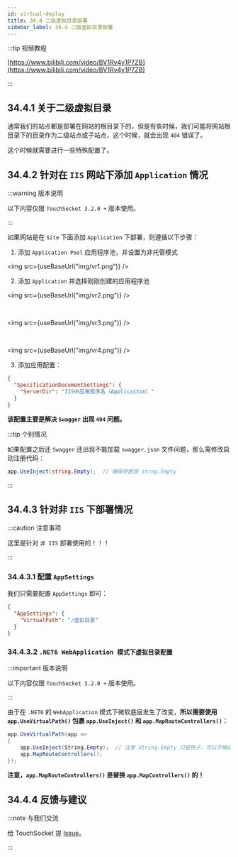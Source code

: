 ```yaml
---
id: virtual-deploy
title: 34.4 二级虚拟目录部署
sidebar_label: 34.4 二级虚拟目录部署
---
```



:::tip 视频教程

[https://www.bilibili.com/video/BV1Rv4y1P7ZB](https://www.bilibili.com/video/BV1Rv4y1P7ZB)

:::

## 34.4.1 关于二级虚拟目录

通常我们的站点都是部署在网站的根目录下的，但是有些时候，我们可能将网站根目录下的目录作为二级站点或子站点，这个时候，就会出现 `404` 错误了。

这个时候就需要进行一些特殊配置了。

## 34.4.2 针对在 `IIS` 网站下添加 `Application` 情况

:::warning 版本说明

以下内容仅限 `TouchSocket 3.2.0 +` 版本使用。

:::

如果网站是在 `Site` 下面添加 `Application` 下部署，则遵循以下步骤：

1. 添加 `Application Pool` 应用程序池，并设置为非托管模式

<img src={useBaseUrl("img/vr1.png")} />

2. 添加 `Application` 并选择刚刚创建的应用程序池

<img src={useBaseUrl("img/vr2.png")} />

<br />

<img src={useBaseUrl("img/vr3.png")} />

<br />

<img src={useBaseUrl("img/vr4.png")} />

3. 添加应用配置：

```json showLineNumbers  {2,3}
{
  "SpecificationDocumentSettings": {
    "ServerDir": "IIS中应用程序名（Applicaiton）"
  }
}
```

**该配置主要是解决 `Swagger` 出现 `404` 问题。**

:::tip 个别情况

如果配置之后还 `Swagger` 还出现不能加载 `swagger.json` 文件问题，那么需修改启动注册代码：

```cs showLineNumbers
app.UseInject(string.Empty);  // 确保参数是 strng.Empty
```

:::

## 34.4.3 针对非 `IIS` 下部署情况

:::caution 注意事项

这里是针对 `非 IIS` 部署使用的！！！

:::

### 34.4.3.1 配置 `AppSettings`

我们只需要配置 `AppSettings` 即可：

```json showLineNumbers  {2,3}
{
  "AppSettings": {
    "VirtualPath": "/虚拟目录"
  }
}
```

### 34.4.3.2 `.NET6 WebApplication 模式下虚拟目录配置`

:::important 版本说明

以下内容仅限 `TouchSocket 3.2.0 +` 版本使用。

:::

由于在 `.NET6` 的 `WebApplication` 模式下微软底层发生了改变，**所以需要使用 `app.UseVirtualPath()` 包裹 `app.UseInject()` 和 `app.MapRouteControllers()`**：

```cs showLineNumbers  {1,4}
app.UseVirtualPath(app =>
{
    app.UseInject(String.Empty);  // 注意 String.Empty 只是例子，可以不填或填其他的，见一分钟入门
    app.MapRouteControllers();
});
```

**注意，`app.MapRouteControllers()` 是替换 `app.MapControllers()` 的！**

## 34.4.4 反馈与建议

:::note 与我们交流

给 TouchSocket 提 [Issue](https://gitee.com/rrqm_home/TouchSocket/issues/new?issue)。

:::
